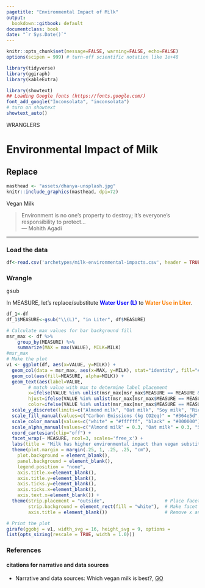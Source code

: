 ```yaml
---
pagetitle: "Environmental Impact of Milk"
output:
  bookdown::gitbook: default
documentclass: book
date: "`r Sys.Date()`"
---
```


```r

knitr::opts_chunk$set(message=FALSE, warning=FALSE, echo=FALSE)
options(scipen = 999) # turn-off scientific notation like 1e+48

library(tidyverse)
library(ggiraph)
library(kableExtra)

library(showtext)
## Loading Google fonts (https://fonts.google.com/)
font_add_google("Inconsolata", "inconsolata")
# turn on showtext
showtext_auto()

```

WRANGLERS 

# Environmental Impact of Milk
## Replace

```r

masthead <- "assets/dhanya-unsplash.jpg"
knitr::include_graphics(masthead, dpi=72)

```

<div class="figure-text">Vegan Milk</div>


> Environment is no one’s property to destroy; it’s everyone’s responsibility to protect...\
--- Mohith Agadi\

***

### Load the data


```r

df<-read.csv('archetypes/milk-environmental-impacts.csv', header = TRUE, stringsAsFactors = FALSE)

```



### Wrangle
<kbd> gsub <kbd/>

In MEASURE, let's replace/substitute <span style="color: #0000FF;font-weight:bold">Water User (L)</span> to <span style="color: #fc7f03;font-weight:bold">Water Use in Liter</span>. 


```r
df_1<-df
df_1$MEASURE<-gsub("\\(L)", "in Liter", df$MEASURE)


```


```r
# Calculate max values for bar background fill
msr_max <- df %>%
    group_by(MEASURE) %>%
    summarize(MAX = max(VALUE), MILK=MILK)
#msr_max
# Make the plot
v1 <- ggplot(df, aes(x=VALUE, y=MILK)) + 
  geom_col(data = msr_max, aes(x=MAX, y=MILK), stat="identity", fill="#cccccb", alpha=0.3) +
  geom_col(aes(fill=MEASURE, alpha=MILK)) +
  geom_text(aes(label=VALUE, 
        # match value with max to determine label placement
        x=ifelse(VALUE %in% unlist(msr_max[msr_max$MEASURE == MEASURE & msr_max$MILK == MILK, "MAX"]), VALUE/2, VALUE),
        hjust=ifelse(VALUE %in% unlist(msr_max[msr_max$MEASURE == MEASURE & msr_max$MILK == MILK, "MAX"]), 0, -0.35),
        color=ifelse(VALUE %in% unlist(msr_max[msr_max$MEASURE == MEASURE & msr_max$MILK == MILK, "MAX"]), "white", "black" )), size=3) +
  scale_y_discrete(limits=c("Almond milk", "Oat milk", "Soy milk", "Rice milk","Cow's milk")) +
  scale_fill_manual(values=c("Carbon Emissions (kg CO2eq)" = "#364e5d", "Land Use (m2)" = "#597e4e", "Water Use (L)" = "#587f89")) +
  scale_color_manual(values=c("white" = "#ffffff", "black" = "#000000")) +
  scale_alpha_manual(values=c("Almond milk" = 0.3, "Oat milk" = 0.3, "Soy milk" = 0.3, "Rice milk" = 0.3, "Cow's milk" = 1)) +
  coord_cartesian(clip="off") +
  facet_wrap(~ MEASURE, ncol=3, scales='free_x') +
  labs(title = "Milk has higher environmental impact than vegan substitutes") +
  theme(plot.margin = margin(.25, 1, .25, .25, "cm"),
    plot.background = element_blank(),
    panel.background = element_blank(),
    legend.position = "none",
    axis.title.x=element_blank(),
    axis.title.y=element_blank(),
    axis.ticks.y=element_blank(),
    axis.ticks.x=element_blank(),
    axis.text.x=element_blank()) +
  theme(strip.placement = "outside",                      # Place facet labels outside x axis labels.
        strip.background = element_rect(fill = "white"),  # Make facet label background white.
        axis.title = element_blank())                     # Remove x and y axis titles.

# Print the plot
girafe(ggobj = v1, width_svg = 16, height_svg = 9, options =
list(opts_sizing(rescale = TRUE, width = 1.0)))

```


### References
#### citations for narrative and data sources
* Narrative and data sources: Which vegan milk is best?, [GO](https://www.bbc.com/news/science-environment-46654042){target="_blank"}

